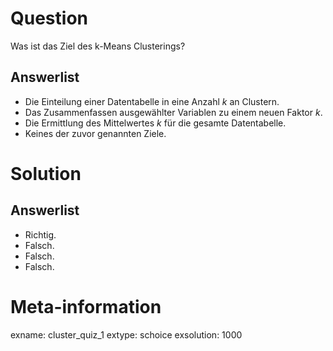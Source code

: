 Question
========
  
Was ist das Ziel des k-Means Clusterings?

Answerlist
----------
* Die Einteilung einer Datentabelle in eine Anzahl $k$ an Clustern.
* Das Zusammenfassen ausgewählter Variablen zu einem neuen Faktor $k$.
* Die Ermittlung des Mittelwertes $k$ für die gesamte Datentabelle.
* Keines der zuvor genannten Ziele.

Solution
========
  
Answerlist
----------
* Richtig.
* Falsch.
* Falsch. 
* Falsch.

Meta-information
================
exname: cluster_quiz_1
extype: schoice
exsolution: 1000
